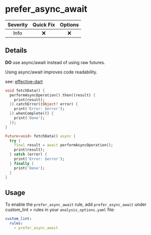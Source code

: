 # prefer_async_await

| Severity | Quick Fix | Options |
|:--------:|:---------:|:-------:|
|   Info   |    ❌     |   ❌    |

## Details

**DO** use async/await instead of using raw futures.

Using async/await improves code readability.

see: [effective-dart](https://dart.dev/effective-dart/usage#prefer-asyncawait-over-using-raw-futures)

```dart title="Bad"
void fetchData() {
  performAsyncOperation().then((result) {
    print(result);
  }).catchError((Object? error) {
    print('Error: $error');
  }).whenComplete(() {
    print('Done');
  });
}
```

```dart title="Good"
Future<void> fetchData() async {
  try {
    final result = await performAsyncOperation();
    print(result);
  } catch (error) {
    print('Error: $error');
  } finally {
    print('Done');
  }
}
```

## Usage

To enable the `prefer_async_await` rule, add `prefer_async_await` under custom_lint > rules in your `analysis_options.yaml` file:

```yaml
custom_lint:
  rules:
    - prefer_async_await
```
